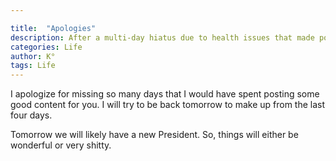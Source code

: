 ```yaml
---

title:  "Apologies"
description: After a multi-day hiatus due to health issues that made posting feel overwhelming, I'm finally feeling well enough to get back to writing. Sometimes we need to listen to our bodies and take breaks, but now I'm ready to resume sharing content with you all.
categories: Life
author: K°
tags: Life
---
```


I apologize for missing so many days that I would have spent posting some good content for you. I will try to be back tomorrow to make up from the last four days.

Tomorrow we will likely have a new President. So, things will either be wonderful or very shitty.

